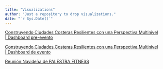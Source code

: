 ```yaml
---
title: "Visualizations"
author: "Just a repository to drop visualizations."
date: "`r Sys.Date()`"
---
```


[Construyendo Ciudades Costeras Resilientes con una Perspectiva Multinivel | Dashboard pre-evento](foro2024)

[Construyendo Ciudades Costeras Resilientes con una Perspectiva Multinivel | Dashboard de evento](foro2024-evento)

[Reunión Navideña de PALESTRA FITNESS](palestra2024)
